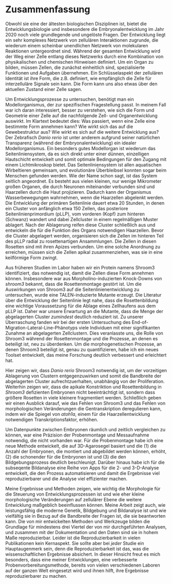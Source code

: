 # Zusammenfassung {.unnumbered}

Obwohl sie eine der ältesten biologischen Disziplinen ist, bietet die Entwicklungsbiologie und insbesondere die Embryonalentwicklung im Jahr 2020 noch viele grundlegende und ungelöste Fragen. Der Entwicklung liegt ein sehr komplexes Netzwerk von zellulären Interaktionen zugrunde, die wiederum einem scheinbar unendlichen Netzwerk von molekularen Reaktionen untergeordnet sind. Während der gesamten Entwicklung wird der Weg einer Zelle entlang dieses Netzwerks durch eine Kombination von physikalischen und chemischen Hinweisen definiert. Um ein Organ zu bilden, müssen Zellen, die zunächst einheitlich sind, spezialisierte Funktionen und Aufgaben übernehmen. Ein Schlüsselaspekt der zellulären Identität ist ihre Form, die z.B. definiert, wie empfänglich die Zelle für interzelluläre Signale sein kann. Die Form kann uns also etwas über den aktuellen Zustand einer Zelle sagen. 

Um Entwicklungsprozesse zu untersuchen, benötigt man ein Modellorganismus, der zur spezifischen Fragestellung passt. In meinem Fall war ich daran interessiert, besser zu verstehen, wie sich die Form und Geometrie einer Zelle auf die nachfolgende Zell- und Organentwicklung auswirkt. Im Klartext bedeutet dies: Was passiert, wenn eine Zelle eine bestimmte Form annehmen kann? Wie wirkt sich das auf die Gewebestruktur aus? Wie wirkt es sich auf die weitere Entwicklung aus? Der Zebrafisch _Danio rerio_ ist unter anderem aufgrund seiner natürlichen Transparenz (während der Embryonalentwicklung) ein idealer Modellorganismus. Ein besonders gutes Modellorgan ist wiederum das Seitenliniensystem, da es sich direkt unter einer dünnen, einzelligen Hautschicht entwickelt und somit optimale Bedingungen für den Zugang mit einem Lichtmikroskop bietet. Das Seitenliniensystem ist allen aquatischen Wirbeltieren gemeinsam, und evolutionäre Überbleibsel konnten sogar beim Menschen gefunden werden. Wie der Name schon sagt, ist das System seitlich angeordnet. Es besteht aus vielen kleinen, nur wenige Mikrometer großen Organen, die durch Neuronen miteinander verbunden sind und Haarzellen durch die Haut projizieren. Dadurch kann der Organismus Wasserbewegungen wahrnehmen, wenn die Haarzellen abgelenkt werden. Die Entwicklung der primären Seitenlinie dauert etwa 20 Stunden, in denen ein Cluster von anfänglich etwa 150 Zellen, das posteriore Seitenlinienprimordium (pLLP), vom vorderen (Kopf) zum hinteren (Schwanz) wandert und dabei Zellcluster in einem regelmäßigen Muster ablagert. Nach der Ablagerung reifen diese Cluster schließlich aus und entwickeln die für die Funktion des Organs notwendigen Haarzellen. Bevor die Cluster abgelagert werden, organisieren sich die Zellen im hinteren Teil des pLLP radial zu rosettenartigen Ansammlungen. Die Zellen in diesen Rosetten sind mit ihren Apizes verbunden. Um eine solche Anordnung zu erreichen, müssen sich die Zellen apikal zusammenziehen, was sie in eine keilförmige Form zwingt.

Aus früheren Studien im Labor haben wir ein Protein namens Shroom3 identifiziert, das notwendig ist, damit die Zellen diese Form annehmen können. Insbesondere war aus Morpholino-induzierten Knock-Downs von _shroom3_ bekannt, dass die Rosettenmontage gestört ist. Um die Auswirkungen von Shroom3 auf die Seitenlinienentwicklung zu untersuchen, wurde eine TALEN-induzierte Mutante erzeugt. Die Literatur über die Entwicklung der Seitenlinie legt nahe, dass die Rosettenbildung eine wichtige Voraussetzung für die Ablage eines Zellhaufens aus dem pLLP ist. Daher war unsere Erwartung an die Mutante, dass die Menge der abgelagerten Cluster _zumindest_ deutlich reduziert ist. Zu unserer Überraschung fanden wir bei der ersten Untersuchung des End-of-Migration-Lateral-Line-Phänotyps viele Individuen mit einer signifikanten Zunahme an abgelagerten Zellclustern. Dies veranlasste uns, die Rolle von Shroom3 während der Rosettenmontage und die Prozesse, an denen es beteiligt ist, neu zu überdenken. Um die morphogenetischen Prozesse, an denen Shroom3 beteiligt ist, genau zu quantifizieren, habe ich ein neues Toolset entwickelt, das meine Forschung deutlich verbessert und erleichtert hat.

Hier zeigen wir, dass _Danio rerio_ Shroom3 notwendig ist, um der vorzeitigen Ablagerung von Clustern entgegenzuwirken und somit die Bandbreite der abgelagerten Cluster aufrechtzuerhalten, unabhängig von der Proliferation. Weiterhin zeigen wir, dass die apikale Konstriktion und Rosettenbildung in _Shroom3_ defizienten Embryonen nicht beeinträchtigt ist, sondern dass größere Rosetten in viele kleinere fragmentiert werden. Schließlich geben wir einen Ausblick darauf, wie das Fehlen von Shroom3 und das Fehlen von morphologischen Veränderungen die Gentranskription deregulieren kann, indem wir die Spiegel von _atoh1a_, einem für die Haarzellentwicklung notwendigen Transkriptionsfaktor, erhöhen.

Um Datenpunkte zwischen Embryonen räumlich und zeitlich vergleichen zu können, war eine Präzision der Probenmontage und Messaufnahme notwendig, die nicht vorhanden war. Für die Probenmontage habe ich eine neue Methode entwickelt, die auf 3D-Agarosegel basiert und die (1) die Anzahl der Embryonen, die montiert und abgebildet werden können, erhöht, (2) die schonender für die Embryonen ist und (3) die den Bildgebungsprozess deutlich beschleunigt. Darüber hinaus habe ich für die subseqente Bildanalyse eine Reihe von Apps für die 2- und 3-D-Analyse entwickelt, die den Prozess automatisieren und damit die Ergebnisse viel reproduzierbarer und die Analyse viel effizienter machen.

Meine Ergebnisse und Methoden zeigen, wie wichtig die Morphologie für die Steuerung von Entwicklungsprozessen ist und wie eher kleine morphologische Veränderungen auf zellulärer Ebene die weitere Entwicklung maßgeblich beeinflussen können. Meine Arbeit zeigt auch, wie leistungsfähig die moderne Genetik, Bildgebung und Bildanalyse ist und wie vielfältig sie in Bezug auf die Bandbreite der Fragen ist, die sie beantworten kann. Die von mir entwickelten Methoden und Werkzeuge bilden die Grundlage für mindestens drei Viertel der von mir durchgeführten Analysen, und zusammen mit der Dokumentation und den Daten sind sie in hohem Maße reproduzierbar. Leider ist die Reproduzierbarkeit in vielen Publikationen kein Kernaspekt. Sie sollte aber bei _jeder_ Studie ein Hauptaugenmerk sein, denn die Reproduzierbarkeit ist das, was die wissenschaftlichen Ergebnisse absichert. In dieser Hinsicht freut es mich besonders, dass eine meiner Entwicklungen, eine verbesserte Probenvorbereitungsmethode, bereits von vielen verschiedenen Laboren auf der ganzen Welt eingesetzt wird und ihnen hilft, ihre Ergebnisse reproduzierbarer zu machen.